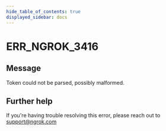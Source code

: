 ```yaml
---
hide_table_of_contents: true
displayed_sidebar: docs
---
```



# ERR_NGROK_3416

## Message

Token could not be parsed, possibly malformed.

<ErrorDetails error="err_ngrok_3416" />

## Further help

If you're having trouble resolving this error, please reach out to [support@ngrok.com](mailto:support@ngrok.com?subject=Help%20with%20ERR_NGROK_3416)
